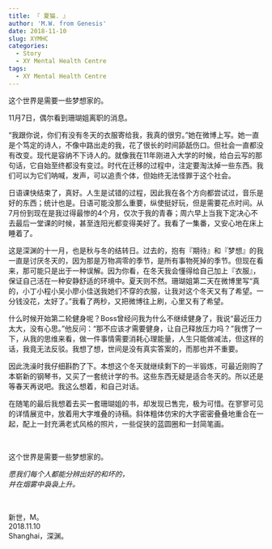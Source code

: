 ```yaml
---
title: 『 夏猫. 』
author: 'M.W. from Genesis'
date: 2018-11-10
slug: XYMHC
categories:
  - Story
  - XY Mental Health Centre
tags:
  - XY Mental Health Centre
---
```


这个世界是需要一些梦想家的。

<!--more-->

11月7日，偶尔看到珊瑚姐离职的消息。

“我跟你说，你们有没有冬天的衣服寄给我，我真的很穷。”她在微博上写。她一直是个笃定的诗人，不像中路出走的我，花了很长的时间舔舐伤口。但社会一直都没有改变。现代是容纳不下诗人的。就像我在11年刚进入大学的时候，给白云写的那句话，它自始至终都没有变过。时代在迁移的过程中，注定要淘汰掉一些东西。我们可以为它们呐喊，发声，可以追责个体，但始终无法怪罪于这个社会。

日语课快结束了，真好。人生是试错的过程，因此我在各个方向都尝试过，音乐是好的东西；统计也是。日语可能没那么重要，纵使挺好玩，但是需要花点时间。从7月份到现在是我过得最惨的4个月，仅次于我的青春；周六早上当我下定决心不去最后一堂课的时候，甚至连阳光都变得美好了。我看了一集番，又安心地在床上睡着了。

这是深渊的十一月，也是秋与冬的结转日。过去的，抱有『期待』和『梦想』的我一直是讨厌冬天的，因为那是万物凋零的季节，是所有事物死掉的季节。但现在看来，那可能只是出于一种误解。因为你看，在冬天我会懂得给自己加上『衣服』，保证自己活在一种安静舒适的环境中。夏天则不然。珊瑚姐第二天在微博里写“真的，小丁小程小吴小廖小佳送我她们不穿的衣服，让我对这个冬天又有了希望。一分钱没花，太好了。”我看了两秒，又把微博往上刷，心里又有了希望。

什么时候开始第二轮健身呢？Boss曾经问我为什么不继续健身了，我说“最近压力太大，没有心思。”他反问：“那不应该才需要健身，让自己释放压力吗？”我愣了一下，从我的思维来看，做一件事情需要消耗心理能量，人生只能做减法，但这样的话，我竟无法反驳。我想了想，世间是没有真实答案的，而那也并不重要。

因此洗澡时我仔细斟酌了下。本想这个冬天就继续剩下的一半锻炼，可最近刚购了本崭新的钢琴书，又买了一套统计学的书。这些东西无疑是适合冬天的。所以还是等春天再说吧。我这么想着，和自己对话。

在随笔的最后我想着去买一套珊瑚姐的书，却发现已售完，极为可惜。在寥寥可见的详情展览中，放着用大字堆叠的诗稿。斜体粗体仿宋的大字密密叠叠地重合在一起，配上一封充满老式风格的照片，一些促狭的蓝圆圈和一封简笔画。
 
&nbsp;

这个世界是需要一些梦想家的。

*愿我们每个人都能分辨出好的和坏的，*  
*并在烟雾中袅袅上升。*
 
&nbsp;

新世，M。  
2018.11.10  
Shanghai，深渊。

